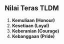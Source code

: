 ## Nilai Teras TLDM

1. **Kemuliaan (Honour)**
2. **Kesetiaan (Loyal)**
3. **Keberanian (Courage)**
4. **Kebanggaan (Pride)**
